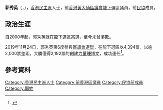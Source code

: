 {{Missing information|1=生平|time=2020-07-18T08:03:09+00:00}}
{{Infobox Officeholder
| name             = 郭秀英
| native_name      = Kwok Sau-ying 
| honorific-suffix = 
| image            =
| office           = [[黃大仙區議會|黃大仙區議會]]議員
| term_start       = 2000年1月1日
| term_end         = 2021年7月9日
| predecessor      = [[陳錦文|陳錦文]]
| successor        = (懸空)
| constituency     = [[龍下|龍下]]
| sex              = 女
| party            = {{NONP}}
| nationality      = {{CHN-HKG}}
| date of birth    = {{birth year and age|1960}}
| place of birth   = {{HKG-1959}}
| profession       = 
| website          = 
| educate =
| residence        = 
}}
'''郭秀英'''（{{lang-en|Kwok Sau-ying}}，{{bd|1960年}}），[[香港|香港]][[民主派_(香港)|民主派]]人士，前[[香港|香港]][[黃大仙區議會|黃大仙區議會]][[龍下|龍下]]選區議員，前[[民協|民協]]成員。

==政治生涯==
自2000年起，郭秀英就在龍下選區當選，至今未曾落敗。

2019年11月24日，郭秀英第6度參與[[2019年區議會選舉|區議會選舉]]，在龍下選區以4,394票，以逾2,000票差距，大勝僅得2,192票的[[創建力量|創建力量]][[鍾博文|鍾博文]]，成功連任<ref>{{Cite web |url=https://www.elections.gov.hk/dc2019/chi/results_wong_tai_sin.html |title=2019年香港區議會選舉網頁選舉結果(黃大仙) |accessdate=2020-07-18 |archive-date=2019-11-28 |archive-url=https://web.archive.org/web/20191128101348/https://www.elections.gov.hk/dc2019/chi/results_wong_tai_sin.html |dead-url=no }}</ref>。

== 參考資料 ==
<references />

[[Category:香港民主派人士|Category:香港民主派人士]]
[[Category:前香港區議員|Category:前香港區議員]]
[[Category:民協前成員|Category:民協前成員]]
[[Category:郭姓|Category:郭姓]]